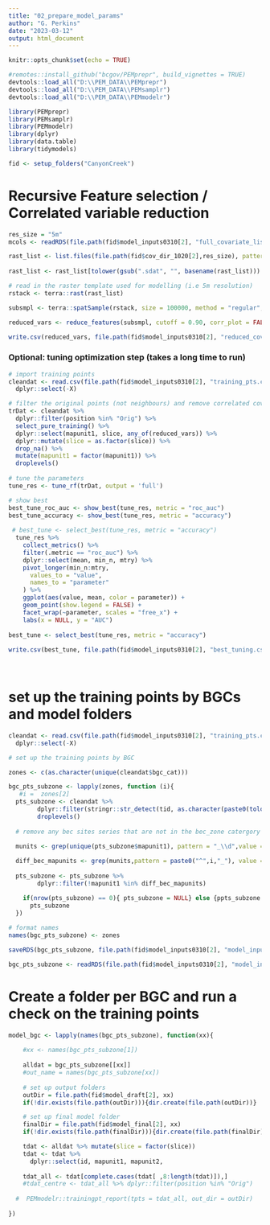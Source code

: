 ```yaml
---
title: "02_prepare_model_params"
author: "G. Perkins"
date: "2023-03-12"
output: html_document
---
```


```r
knitr::opts_chunk$set(echo = TRUE)
```


```r
#remotes::install_github("bcgov/PEMprepr", build_vignettes = TRUE)
devtools::load_all("D:\\PEM_DATA\\PEMprepr")
devtools::load_all("D:\\PEM_DATA\\PEMsamplr")
devtools::load_all("D:\\PEM_DATA\\PEMmodelr")

library(PEMprepr)
library(PEMsamplr)
library(PEMmodelr)
library(dplyr)
library(data.table)
library(tidymodels)

fid <- setup_folders("CanyonCreek")

```

# Recursive Feature selection / Correlated variable reduction


```r
res_size = "5m"
mcols <- readRDS(file.path(fid$model_inputs0310[2], "full_covariate_list.rds"))

rast_list <- list.files(file.path(fid$cov_dir_1020[2],res_size), pattern = ".sdat$", full.names = T, recursive = T)
   
rast_list <- rast_list[tolower(gsub(".sdat", "", basename(rast_list))) %in% tolower(mcols)]

# read in the raster template used for modelling (i.e 5m resolution)
rstack <- terra::rast(rast_list)

subsmpl <- terra::spatSample(rstack, size = 100000, method = "regular", xy = FALSE, na.rm = TRUE) # sample raster

reduced_vars <- reduce_features(subsmpl, cutoff = 0.90, corr_plot = FALSE)

write.csv(reduced_vars, file.path(fid$model_inputs0310[2], "reduced_covariate_list.csv"),row.names = FALSE)

```


### Optional:  tuning optimization step (takes a long time to run)

```r

# import training points
cleandat <- read.csv(file.path(fid$model_inputs0310[2], "training_pts.csv")) %>%
  dplyr::select(-X)

# filter the original points (not neighbours) and remove correlated covars
trDat <- cleandat %>%
  dplyr::filter(position %in% "Orig") %>%
  select_pure_training() %>%
  dplyr::select(mapunit1, slice, any_of(reduced_vars)) %>%
  dplyr::mutate(slice = as.factor(slice)) %>%  
  drop_na() %>% 
  mutate(mapunit1 = factor(mapunit1)) %>%  
  droplevels()
   
# tune the parameters
tune_res <- tune_rf(trDat, output = 'full')

# show best 
best_tune_roc_auc <- show_best(tune_res, metric = "roc_auc")
best_tune_accuracy <- show_best(tune_res, metric = "accuracy")
  
 # best_tune <- select_best(tune_res, metric = "accuracy")
  tune_res %>%
    collect_metrics() %>%
    filter(.metric == "roc_auc") %>%
    dplyr::select(mean, min_n, mtry) %>%
    pivot_longer(min_n:mtry,
      values_to = "value",
      names_to = "parameter"
    ) %>%
    ggplot(aes(value, mean, color = parameter)) +
    geom_point(show.legend = FALSE) +
    facet_wrap(~parameter, scales = "free_x") +
    labs(x = NULL, y = "AUC")
  
best_tune <- select_best(tune_res, metric = "accuracy")
 
write.csv(best_tune, file.path(fid$model_inputs0310[2], "best_tuning.csv"))
 
 
```

# set up the training points by BGCs and model folders

```r

cleandat <- read.csv(file.path(fid$model_inputs0310[2], "training_pts.csv")) %>%
  dplyr::select(-X)

# set up the training points by BGC

zones <- c(as.character(unique(cleandat$bgc_cat)))

bgc_pts_subzone <- lapply(zones, function (i){ 
   #i =  zones[2]  
  pts_subzone <- cleandat %>%
        dplyr::filter(stringr::str_detect(tid, as.character(paste0(tolower(i), "_")))) %>% 
        droplevels()
  
  # remove any bec sites series that are not in the bec_zone catergory 
  
  munits <- grep(unique(pts_subzone$mapunit1), pattern = "_\\d",value = TRUE, invert = FALSE)

  diff_bec_mapunits <- grep(munits,pattern = paste0("^",i,"_"), value = TRUE , invert =TRUE) 
  
  pts_subzone <- pts_subzone %>%
        dplyr::filter(!mapunit1 %in% diff_bec_mapunits)

    if(nrow(pts_subzone) == 0){ pts_subzone = NULL} else {ppts_subzone = pts_subzone }
      pts_subzone
  })
  
# format names
names(bgc_pts_subzone) <- zones

saveRDS(bgc_pts_subzone, file.path(fid$model_inputs0310[2], "model_input_pts.rds"))

bgc_pts_subzone <- readRDS(file.path(fid$model_inputs0310[2], "model_input_pts.rds"))
```

# Create a folder per BGC and run a check on the training points 

```r

model_bgc <- lapply(names(bgc_pts_subzone), function(xx){
   
    #xx <- names(bgc_pts_subzone[1])
  
    alldat = bgc_pts_subzone[[xx]]
    #out_name = names(bgc_pts_subzone[xx])
  
    # set up output folders
    outDir = file.path(fid$model_draft[2], xx)
    if(!dir.exists(file.path(outDir))){dir.create(file.path(outDir))} 

    # set up final model folder
    finalDir = file.path(fid$model_final[2], xx)
    if(!dir.exists(file.path(finalDir))){dir.create(file.path(finalDir))} 

    tdat <- alldat %>% mutate(slice = factor(slice))
    tdat <- tdat %>% 
      dplyr::select(id, mapunit1, mapunit2,                               position, transect_id, tid, slice, everything())
   
    tdat_all <- tdat[complete.cases(tdat[ ,8:length(tdat)]),]
    #tdat_centre <- tdat_all %>% dplyr::filter(position %in% "Orig")
   
  #  PEMmodelr::trainingpt_report(tpts = tdat_all, out_dir = outDir)
  
})

```



